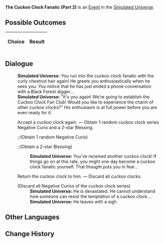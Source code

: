 {{Simulated Universe Event Infobox
|title        = The Cuckoo Clock Fanatic (Part 2)
|image        = Random Event Twin.png
|type         =
|appearsIn    = [[Simulated Universe]]
|appearsIn2   = [[Simulated Universe: Swarm Disaster]]
|appearsIn3   = 
|requirements =
|prev         = {{tx}}
|next         = {{tx}}
|indexRewards =
|characters   =
}}
'''The Cuckoo Clock Fanatic (Part 2)''' is an [[Simulated Universe/Events|Event]] in the [[Simulated Universe]].

==Possible Outcomes==
{| class="article-table"
!Choice
!Result

|}

<!--
==Gameplay Notes==

-->
==Dialogue==
{{Dialogue Start}}
:'''Simulated Universe:''' You run into the cuckoo clock fanatic with the curly chestnut hair again! He greets you enthusiastically when he sees you. You notice that he has just ended a phone conversation with a Black Forest digger...
:'''Simulated Universe:''' "It's you again! We're going to establish the Cuckoo Clock Fan Club! Would you like to experience the charm of other cuckoo clocks?" His enthusiasm is at full power before you are even ready for it.
:{{DIcon|Star}} Accept a cuckoo clock again. &mdash; Obtain 1 random cuckoo clock series Negative Curio and a 2-star Blessing.
::;(Obtain 1 random Negative Curio)
::;(Obtain a 2-star Blessing)
::'''Simulated Universe:''' You've received another cuckoo clock! If things go on at this rate, you might one day become a cuckoo clock fanatic yourself. That thought puts you in fear...
:{{DIcon|Star}} Return the cuckoo clock to him. &mdash; Discard all cuckoo clocks.
:;(Discard all Negative Curios of the cuckoo clock series)
::'''Simulated Universe:''' He is devastated. He cannot understand how someone can resist the temptation of a cuckoo clock...
::'''Simulated Universe:''' He leaves with a sigh.
{{Dialogue End}}

==Other Languages==
{{Other Languages
|zhs   = 咕咕钟狂热粉丝（其二）
|zht   = 咕咕鐘狂熱愛好者（其二）
|ja    = 鳩時計の熱狂的ファン（2）
|ko    = 뻐꾸기 시계의 광팬 (2)
|es    = El fanático del reloj de cuco II
|fr    = Collectionneur de coucous (partie 2)
|ru    = Фанат часов с кукушкой II
|th    = แฟนคลับผู้คลั่งไคล้ Cuckoo Clock (2)
|vi    = Fan Cuồng Đồng Hồ Cúc Cu 2
|de    = Der Kuckucksuhren-Fanatiker (Teil 2)
|id    = Fanatik Jam Cuckoo (2)
|pt    = O Fanático dos Relógios Cuco (Parte 2)
}}

==Change History==
{{Change History|1.0}}
